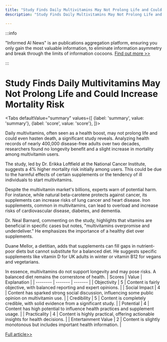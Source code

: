 ```yaml
---
title: "Study Finds Daily Multivitamins May Not Prolong Life and Could Increase Mortality Risk"
description: "Study Finds Daily Multivitamins May Not Prolong Life and Could Increase Mortality Risk"

---
```



:::info

"Informed AI News" is an publications aggregation platform, ensuring you only gain the most valuable information, to eliminate information asymmetry and break through the limits of information cocoons.  [Find out more >>](/)

:::

# Study Finds Daily Multivitamins May Not Prolong Life and Could Increase Mortality Risk


<Tabs
	defaultValue="summary"
	values={[
	{label: 'summary', value: 'summary'},
	{label: 'score', value: 'score'},
]}>
<TabItem value="summary">


Daily multivitamins, often seen as a health boost, may not prolong life and could even hasten death, a significant study reveals. Analyzing health records of nearly 400,000 disease-free adults over two decades, researchers found no longevity benefit and a slight increase in mortality among multivitamin users.

The study, led by Dr. Erikka Loftfield at the National Cancer Institute, suggests a 4% higher mortality risk initially among users. This could be due to the harmful effects of certain supplements or the tendency of ill individuals to start multivitamins.

Despite the multivitamin market's billions, experts warn of potential harm. For instance, while natural beta-carotene protects against cancer, its supplements can increase risks of lung cancer and heart disease. Iron supplements, common in multivitamins, can lead to overload and increase risks of cardiovascular disease, diabetes, and dementia.

Dr. Neal Barnard, commenting on the study, highlights that vitamins are beneficial in specific cases but notes, "multivitamins overpromise and underdeliver." He emphasizes the importance of a healthy diet over supplements.

Duane Mellor, a dietitian, adds that supplements can fill gaps in nutrient-poor diets but cannot substitute for a balanced diet. He suggests specific supplements like vitamin D for UK adults in winter or vitamin B12 for vegans and vegetarians.

In essence, multivitamins do not support longevity and may pose risks. A balanced diet remains the cornerstone of health.
</TabItem>
<TabItem value="score">
	| Scores     | Value   | Explanation |
	| -------- | ------- | ------- |
	| Objectivity  | 5    | Content is fairly objective, with balanced reporting and expert opinions.    |
	| Social Impact | 4     | Content has sparked strong social discussion, influencing some public opinion on multivitamin use.    |
	| Credibility    | 5    | Content is completely credible, with solid evidence from a significant study.    |
	| Potential    | 4    | Content has high potential to influence health practices and supplement usage.    |
	| Practicality    | 4    | Content is highly practical, offering actionable insights for health decisions.    |
	| Entertainment Value    | 2    | Content is slightly monotonous but includes important health information.    |
</TabItem>
</Tabs>

[Full article>>](https://www.theguardian.com/science/article/2024/jun/26/daily-multivitamins-may-increase-risk-of-early-death-major-study-finds)
